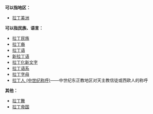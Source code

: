 '''可以指地区：'''
*[[拉丁美洲|拉丁美洲]]
'''可以指民族、语言：'''
*[[拉丁民族|拉丁民族]]
*[[拉丁裔|拉丁裔]]
*[[拉丁语|拉丁语]]
*[[新拉丁语|新拉丁语]]
*[[拉丁化新文字|拉丁化新文字]]
*[[拉丁语系|拉丁语系]]
*[[拉丁字母|拉丁字母]]
*[[拉丁人_(中世纪称呼)|拉丁人 (中世纪称呼)]]——中世纪东正教地区对天主教信徒或西欧人的称呼
'''其他：'''
*[[拉丁舞|拉丁舞]]
*[[拉丁帝国|拉丁帝国]]
{{disambig|Cat=二字譯名消歧义}}
